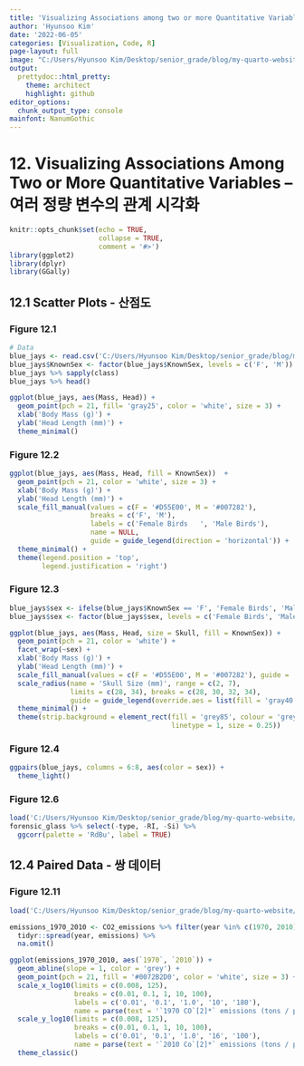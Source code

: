 ```yaml
---
title: 'Visualizing Associations among two or more Quantitative Variables'
author: 'Hyunsoo Kim'
date: '2022-06-05'
categories: [Visualization, Code, R]
page-layout: full
image: "C:/Users/Hyunsoo Kim/Desktop/senior_grade/blog/my-quarto-website/Data_Visualization/data/image/scatterplot.png"
output:
  prettydoc::html_pretty:
    theme: architect
    highlight: github
editor_options: 
  chunk_output_type: console
mainfont: NanumGothic
---
```


# 12. Visualizing Associations Among Two or More Quantitative Variables -- 여러 정량 변수의 관계 시각화

```r
knitr::opts_chunk$set(echo = TRUE,
                      collapse = TRUE,
                      comment = '#>')
library(ggplot2)
library(dplyr)
library(GGally)
```

## 12.1 Scatter Plots - 산점도

### Figure 12.1

```r
# Data
blue_jays <- read.csv('C:/Users/Hyunsoo Kim/Desktop/senior_grade/blog/my-quarto-website/Data_Visualization/data/blue_jays.csv')
blue_jays$KnownSex <- factor(blue_jays$KnownSex, levels = c('F', 'M'))
blue_jays %>% sapply(class)
blue_jays %>% head()

ggplot(blue_jays, aes(Mass, Head)) +
  geom_point(pch = 21, fill= 'gray25', color = 'white', size = 3) +
  xlab('Body Mass (g)') +
  ylab('Head Length (mm)') +
  theme_minimal()
```

### Figure 12.2

```r
ggplot(blue_jays, aes(Mass, Head, fill = KnownSex))  +
  geom_point(pch = 21, color = 'white', size = 3) +
  xlab('Body Mass (g)') +
  ylab('Head Length (mm)') +
  scale_fill_manual(values = c(F = '#D55E00', M = '#007282'),
                    breaks = c('F', 'M'),
                    labels = c('Female Birds   ', 'Male Birds'),
                    name = NULL,
                    guide = guide_legend(direction = 'horizontal')) +
  theme_minimal() +
  theme(legend.position = 'top',
        legend.justification = 'right')
```

### Figure 12.3

```r
blue_jays$sex <- ifelse(blue_jays$KnownSex == 'F', 'Female Birds', 'Male Birds')
blue_jays$sex <- factor(blue_jays$sex, levels = c('Female Birds', 'Male Birds'))

ggplot(blue_jays, aes(Mass, Head, size = Skull, fill = KnownSex)) +
  geom_point(pch = 21, color = 'white') +
  facet_wrap(~sex) +
  xlab('Body Mass (g)') +
  ylab('Head Length (mm)') +
  scale_fill_manual(values = c(F = '#D55E00', M = '#007282'), guide = 'none') +
  scale_radius(name = 'Skull Size (mm)', range = c(2, 7), 
               limits = c(28, 34), breaks = c(28, 30, 32, 34),
               guide = guide_legend(override.aes = list(fill = 'gray40'))) +
  theme_minimal() +
  theme(strip.background = element_rect(fill = 'grey85', colour = 'grey85',
                                        linetype = 1, size = 0.25))
```

### Figure 12.4

```r
ggpairs(blue_jays, columns = 6:8, aes(color = sex)) +
  theme_light()
```

### Figure 12.6

```r
load('C:/Users/Hyunsoo Kim/Desktop/senior_grade/blog/my-quarto-website/Data_Visualization/data/forensic_glass.rda')
forensic_glass %>% select(-type, -RI, -Si) %>%
  ggcorr(palette = 'RdBu', label = TRUE)
```

## 12.4 Paired Data - 쌍 데이터

### Figure 12.11

```r
load('C:/Users/Hyunsoo Kim/Desktop/senior_grade/blog/my-quarto-website/Data_Visualization/data/CO2_emissions.rda')

emissions_1970_2010 <- CO2_emissions %>% filter(year %in% c(1970, 2010)) %>% 
  tidyr::spread(year, emissions) %>% 
  na.omit()

ggplot(emissions_1970_2010, aes(`1970`, `2010`)) +
  geom_abline(slope = 1, color = 'grey') +
  geom_point(pch = 21, fill = '#0072B2D0', color = 'white', size = 3) +
  scale_x_log10(limits = c(0.008, 125),
                breaks = c(0.01, 0.1, 1, 10, 100),
                labels = c('0.01', '0.1', '1.0', '10', '180'),
                name = parse(text = '`1970 CO`[2]*` emissions (tons / person)`')) +
  scale_y_log10(limits = c(0.008, 125),
                breaks = c(0.01, 0.1, 1, 10, 100),
                labels = c('0.01', '0.1', '1.0', '16', '100'),
                name = parse(text = '`2010 Co`[2]*` emissions (tons / person)`')) +
  theme_classic()
```
